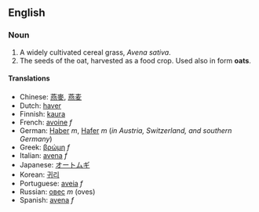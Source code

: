 == English ==
=== Noun ===

# A widely cultivated cereal grass, ''Avena sativa''.
# The seeds of the oat, harvested as a food crop. Used also in form '''oats'''.

==== Translations ====
*Chinese: [[燕麥]], [[燕麦]]
*Dutch: [[haver]]
*Finnish: [[kaura]]
*French: [[avoine]] ''f''
*German: [[Haber]] ''m'', [[Hafer]] ''m'' (''in Austria, Switzerland, and southern Germany'')
*Greek: [[βρώμη]] ''f''
*Italian: [[avena#Italian|avena]] ''f''
*Japanese: [[オートムギ]]
*Korean: [[귀리]]
*Portuguese: [[aveia]] ''f''
*Russian: [[овес]] ''m'' (oves)
*Spanish: [[avena#Spanish|avena]] ''f''